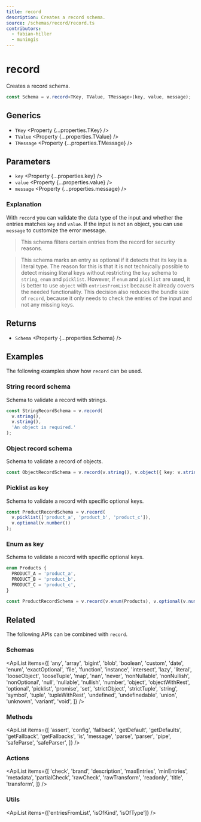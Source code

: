 ```yaml
---
title: record
description: Creates a record schema.
source: /schemas/record/record.ts
contributors:
  - fabian-hiller
  - muningis
---
```



# record

Creates a record schema.

```ts
const Schema = v.record<TKey, TValue, TMessage>(key, value, message);
```

## Generics

- `TKey` <Property {...properties.TKey} />
- `TValue` <Property {...properties.TValue} />
- `TMessage` <Property {...properties.TMessage} />

## Parameters

- `key` <Property {...properties.key} />
- `value` <Property {...properties.value} />
- `message` <Property {...properties.message} />

### Explanation

With `record` you can validate the data type of the input and whether the entries matches `key` and `value`. If the input is not an object, you can use `message` to customize the error message.

> This schema filters certain entries from the record for security reasons.

> This schema marks an entry as optional if it detects that its key is a literal type. The reason for this is that it is not technically possible to detect missing literal keys without restricting the `key` schema to <Link href="../string/">`string`</Link>, <Link href="../enum/">`enum`</Link> and <Link href="../picklist/">`picklist`</Link>. However, if <Link href="../enum/">`enum`</Link> and <Link href="../picklist/">`picklist`</Link> are used, it is better to use <Link href="../object/">`object`</Link> with <Link href="../entriesFromList/">`entriesFromList`</Link> because it already covers the needed functionality. This decision also reduces the bundle size of `record`, because it only needs to check the entries of the input and not any missing keys.

## Returns

- `Schema` <Property {...properties.Schema} />

## Examples

The following examples show how `record` can be used.

### String record schema

Schema to validate a record with strings.

```ts
const StringRecordSchema = v.record(
  v.string(),
  v.string(),
  'An object is required.'
);
```

### Object record schema

Schema to validate a record of objects.

```ts
const ObjectRecordSchema = v.record(v.string(), v.object({ key: v.string() }));
```

### Picklist as key

Schema to validate a record with specific optional keys.

```ts
const ProductRecordSchema = v.record(
  v.picklist(['product_a', 'product_b', 'product_c']),
  v.optional(v.number())
);
```

### Enum as key

Schema to validate a record with specific optional keys.

```ts
enum Products {
  PRODUCT_A = 'product_a',
  PRODUCT_B = 'product_b',
  PRODUCT_C = 'product_c',
}

const ProductRecordSchema = v.record(v.enum(Products), v.optional(v.number()));
```

## Related

The following APIs can be combined with `record`.

### Schemas

<ApiList
  items={[
    'any',
    'array',
    'bigint',
    'blob',
    'boolean',
    'custom',
    'date',
    'enum',
    'exactOptional',
    'file',
    'function',
    'instance',
    'intersect',
    'lazy',
    'literal',
    'looseObject',
    'looseTuple',
    'map',
    'nan',
    'never',
    'nonNullable',
    'nonNullish',
    'nonOptional',
    'null',
    'nullable',
    'nullish',
    'number',
    'object',
    'objectWithRest',
    'optional',
    'picklist',
    'promise',
    'set',
    'strictObject',
    'strictTuple',
    'string',
    'symbol',
    'tuple',
    'tupleWithRest',
    'undefined',
    'undefinedable',
    'union',
    'unknown',
    'variant',
    'void',
  ]}
/>

### Methods

<ApiList
  items={[
    'assert',
    'config',
    'fallback',
    'getDefault',
    'getDefaults',
    'getFallback',
    'getFallbacks',
    'is',
    'message',
    'parse',
    'parser',
    'pipe',
    'safeParse',
    'safeParser',
  ]}
/>

### Actions

<ApiList
  items={[
    'check',
    'brand',
    'description',
    'maxEntries',
    'minEntries',
    'metadata',
    'partialCheck',
    'rawCheck',
    'rawTransform',
    'readonly',
    'title',
    'transform',
  ]}
/>

### Utils

<ApiList items={['entriesFromList', 'isOfKind', 'isOfType']} />
